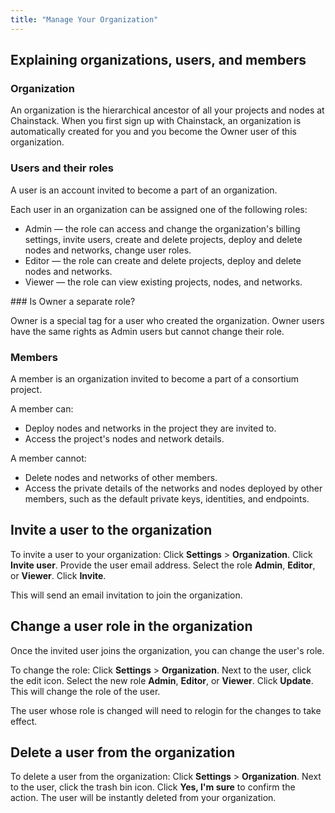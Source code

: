 ---
title: "Manage Your Organization"
---

## Explaining organizations, users, and members

### Organization

An organization is the hierarchical ancestor of all your projects and nodes at Chainstack. When you first sign up with Chainstack, an organization is automatically created for you and you become the Owner user of this organization.

### Users and their roles

A user is an account invited to become a part of an organization.

Each user in an organization can be assigned one of the following roles:

* Admin — the role can access and change the organization's billing settings, invite users, create and delete projects, deploy and delete nodes and networks, change user roles.
* Editor — the role can create and delete projects, deploy and delete nodes and networks.
* Viewer — the role can view existing projects, nodes, and networks.

<Info>
  ### Is Owner a separate role?

  Owner is a special tag for a user who created the organization. Owner users have the same rights as Admin users but cannot change their role.
</Info>

### Members

A member is an organization invited to become a part of a consortium project.

A member can:

* Deploy nodes and networks in the project they are invited to.
* Access the project's nodes and network details.

A member cannot:

* Delete nodes and networks of other members.
* Access the private details of the networks and nodes deployed by other members, such as the default private keys, identities, and endpoints.

## Invite a user to the organization

To invite a user to your organization:
<Steps>
  <Step>
    Click **Settings** > **Organization**.
  </Step>
  <Step>
    Click **Invite user**.
  </Step>
  <Step>
    Provide the user email address.
  </Step>
  <Step>
    Select the role **Admin**, **Editor**, or **Viewer**.
  </Step>
  <Step>
    Click **Invite**.
  </Step>
</Steps>

This will send an email invitation to join the organization.

## Change a user role in the organization

Once the invited user joins the organization, you can change the user's role.

To change the role:
<Steps>
  <Step>
    Click **Settings** > **Organization**.
  </Step>
  <Step>
    Next to the user, click the edit icon.
  </Step>
  <Step>
    Select the new role **Admin**, **Editor**, or **Viewer**.
  </Step>
  <Step>Click **Update**.</Step>
</Steps>
This will change the role of the user.

The user whose role is changed will need to relogin for the changes to take effect.

## Delete a user from the organization

To delete a user from the organization:
<Steps>
  <Step>
    Click **Settings** > **Organization**.
  </Step>
  <Step>
    Next to the user, click the trash bin icon.
  </Step>
  <Step>
    Click **Yes, I'm sure** to confirm the action.
  </Step>
</Steps>
The user will be instantly deleted from your organization.
